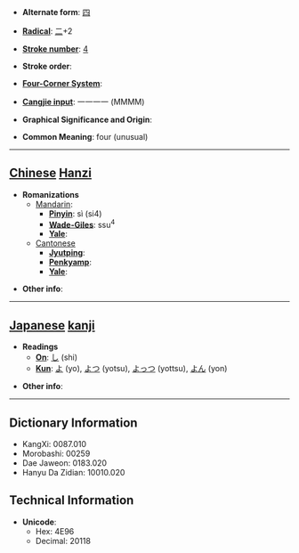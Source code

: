 * '''Alternate form''': [[四]]

* '''[[Wiktionary:Chinese radical index| Radical]]''': [[Wiktionary:Chinese radical index 二|二]]+2

* '''[[Wiktionary:Chinese total strokes index|Stroke number]]''': [[Wiktionary:Chinese total strokes index 4|4]]

* '''Stroke order''': 

* '''[[Wiktionary:Chinese four corner index|Four-Corner System]]''': 

* '''[[Wiktionary:Chinese Cangjie index|Cangjie input]]''': 一一一一 (MMMM)

* '''Graphical Significance and Origin''': 

* '''Common Meaning''': four (unusual)

----

== [[Chinese]] [[Hanzi]] ==

* '''Romanizations'''
** [[Mandarin]]:
*** '''[[Pinyin]]''': sì (si4)
*** '''[[Wade-Giles]]''': ssu<sup>4</sup>
*** '''[[Yale]]''': 
**[[Cantonese]]
***'''[[Jyutping]]''':
***'''[[Penkyamp]]''': 
***'''[[Yale]]''': 

* '''Other info''': 

----

== [[Japanese]] [[kanji]] ==

* '''Readings'''
** '''[[On]]''': [[し]] (shi)
** '''[[Kun]]''': [[よ]] (yo), [[よつ]] (yotsu), [[よっつ]] (yottsu), [[よん]] (yon)

* '''Other info''':  

----

== Dictionary Information ==

* KangXi: 0087.010
* Morobashi: 00259
* Dae Jaweon: 0183.020
* Hanyu Da Zidian: 10010.020

== Technical Information ==

* '''Unicode''':
** Hex: 4E96
** Decimal: 20118
